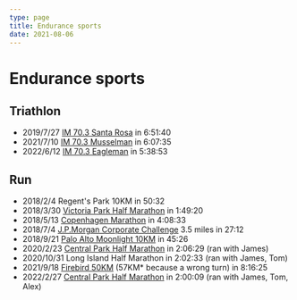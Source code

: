 ```yaml
---
type: page
title: Endurance sports
date: 2021-08-06
---
```


# Endurance sports

## Triathlon

- 2019/7/27 [IM 70.3 Santa Rosa](https://www.ironman.com/im703-santa-rosa-results) in 6:51:40
- 2021/7/10 [IM 70.3 Musselman](https://www.ironman.com/im703-musselman-results) in 6:07:35
- 2022/6/12 [IM 70.3 Eagleman](https://www.ironman.com/im703-eagleman-results) in 5:38:53

## Run

- 2018/2/4 Regent's Park 10KM in 50:32
- 2018/3/30 [Victoria Park Half Marathon](https://www.runthrough.co.uk/results/) in 1:49:20
- 2018/5/13 [Copenhagen Marathon](https://live.ultimate.dk/desktop/front/index.php?eventid=3538&language=us) in 4:08:33
- 2018/7/4 [J.P.Morgan Corporate Challenge](https://www.jpmorganchasecc.com/en/london) 3.5 miles in 27:12
- 2018/9/21 [Palo Alto Moonlight 10KM](https://raceroster.com/events/2018/18548/2018-palo-alto-weekly-moonlight-run-and-walk) in 45:26
- 2020/2/23 [Central Park Half Marathon](https://nycruns.com/race-results?race=nycruns-central-park-half-marathon-4) in 2:06:29 (ran with James)
- 2020/10/31 Long Island Half Marathon in 2:02:33 (ran with James, Tom)
- 2021/9/18 [Firebird 50KM](https://thegrindrunco.com/firebird-trail-races/) (57KM\* because a wrong turn) in 8:16:25
- 2022/2/27 [Central Park Half Marathon](https://nycruns.com/race-results?race=nycruns-central-park-half-marathon-5k) in 2:00:09 (ran with James, Tom, Alex)

